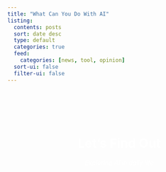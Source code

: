 ```yaml
---
title: "What Can You Do With AI"
listing:
  contents: posts
  sort: date desc
  type: default
  categories: true
  feed:
    categories: [news, tool, opinion]
  sort-ui: false
  filter-ui: false
---
```


<style>
.hero-banner {
  text-align: center;
  background: url('Images/banner.jpg');
  background-size: cover;
  background-position: center;
  padding: 4rem 0;
  color: white;
  margin-bottom: 2rem;
}
</style>

<div class="hero-banner">
  <h1>Let's Find Out</h1>
  <em>Exploring AI in daily life</em>
</div>